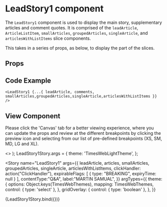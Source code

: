 
<Meta
  title="Newskit Slices/Lead Story 1"
  component={LeadStory1}
/>

# LeadStory1 component
The `LeadStory1` component is used to display the main story, supplementary articles and comment quotes.
It is comprised of the `leadArticle`, `ArticleListItem`, `smallArticles`, `groupedArticles`, `singleArticle`, and `articlesWithListItems` slice components.

This takes in a series of props, as below, to display the part of the slices.

## Props
<Props of={LeadStory1} />

## Code Example
`<LeadStory1 {...{ leadArticle, comments, smallArticles,groupedArticles,singleArticle,articlesWithListItems }} />`

## View Component
Please click the 'Canvas' tab for a better viewing experience, where you can update the props and review at the different breakpoints by clicking the preview icon and selecting from our list of pre-defined breakpoints (XS, SM, MD, LG and XL).

  <TCThemeProvider theme={theme}>
    <>
      <GridOverlay show={gridOverlay} />
       <LeadStory1 {...{ leadArticle,articles,smallArticles,groupedArticles,singleArticle,articlesWithListItems, clickHandler }} />
    </>
  </TCThemeProvider>
);
LeadStory1Story.args = {
  theme: 'TimesWebLightTheme',
};

<Story 
  name="LeadStory1"
  args={{
    leadArticle,
    articles,
    smallArticles,
    groupedArticles,
    singleArticle,
    articlesWithListItems,
    clickHandler: action("ClickHandler"),
    expirableFlags: [
        {
          type: "BREAKING",
          expiryTime: null
        }
    ],
    contentType:"Q&A",
    label:"MARTIN SAMUAL",
  }}
  argTypes={{
    theme: {
      options: Object.keys(TimesWebThemes),
      mapping: TimesWebThemes,
      control: { type: 'select' },
    },
    gridOverlay: {
      control: { type: 'boolean' },
    },
  }}
>
  {LeadStory1Story.bind({})}
</Story>